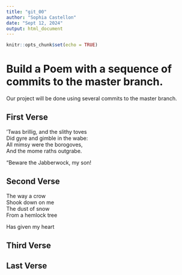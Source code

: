 ```yaml
---
title: "git_00"
author: "Sophia Castellon"
date: "Sept 12, 2024"
output: html_document
---
```


```r
knitr::opts_chunk$set(echo = TRUE)
```
# Build a Poem with a sequence of commits to the master branch.
Our project will be done using several commits to the master branch.
<!-- Do not modify or change any text in "!--" bracketed areas such as this --- these are instructions to
you, if you change any of this the git program will notice it and compromise your git merging strategy !-->

## First Verse 
<!--Put the first five lines of a poem by Lewis Carrol in this section!-->

’Twas brillig, and the slithy toves  
      Did gyre and gimble in the wabe:  
All mimsy were the borogoves,   
      And the mome raths outgrabe.   
      
      
“Beware the Jabberwock, my son!   
      
## Second Verse
<!--Put the first five lines of a poem by Robert Frost here!-->

The way a crow   
Shook down on me   
The dust of snow   
From a hemlock tree   

Has given my heart   

## Third Verse
<!--Put the first two verses of The Walrus and the Carpenter here!-->

## Last Verse
<!--Put a short poem of your choice 8-20 lines,here!-->
